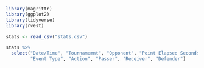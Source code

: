 ```r
library(magrittr)
library(ggplot2)
library(tidyverse)
library(rvest)
```

```r
stats <- read_csv("stats.csv")

stats %>%
  select("Date/Time", "Tournamemnt", "Opponent", "Point Elapsed Seconds", "Line", "Our Score - End of Point", "Their Score - End of Point",
         "Event Type", "Action", "Passer", "Receiver", "Defender")
```